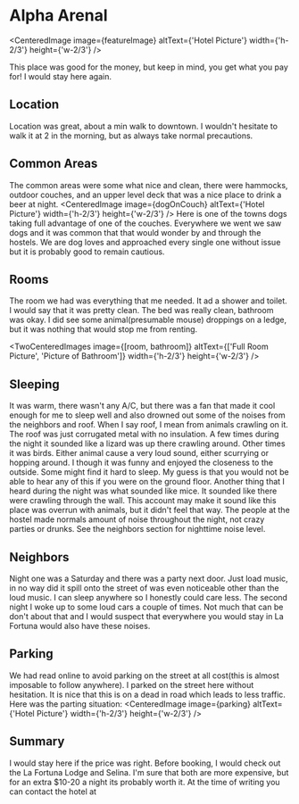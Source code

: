 

# Alpha Arenal

<CenteredImage image={featureImage} altText={'Hotel Picture'} width={'h-2/3'} height={'w-2/3'} />

This place was good for the money, but keep in mind, you get what you pay for! I would stay here again.

## Location
Location was great, about a min walk to downtown. I wouldn't hesitate to walk it at 2 in the morning, but as always take normal precautions.

## Common Areas
The common areas were some what nice and clean, there were hammocks, outdoor couches, and an upper level deck that was a nice place to drink a beer at night.
<CenteredImage image={dogOnCouch} altText={'Hotel Picture'} width={'h-2/3'} height={'w-2/3'} />
Here is one of the towns dogs taking full advantage of one of the couches. Everywhere we went we saw dogs and it was common that that would wonder by and through the hostels. We are dog loves and approached every single one without issue but it is probably good to remain cautious.

## Rooms
The room we had was everything that me needed. It ad a shower and toilet. I would say that it was pretty clean. The bed was really clean, bathroom was okay. I did see some animal(presumable mouse) droppings on a ledge, but it was nothing that would stop me from renting. 

<TwoCenteredImages image={[room, bathroom]} altText={['Full Room Picture', 'Picture of Bathroom']} width={'h-2/3'} height={'w-2/3'} />

## Sleeping
It was warm, there wasn't any A/C, but there was a fan that made it cool enough for me to sleep well and also drowned out some of the noises from the neighbors and roof. When I say roof, I mean from animals crawling on it. The roof was just corrugated metal with no insulation. A few times during the night it sounded like a lizard was up there crawling around. Other times it was birds. Either animal cause a very loud sound, either scurrying or hopping around. I though it was funny and enjoyed the closeness to the outside. Some might find it hard to sleep. My guess is that you would not be able to hear any of this if you were on the ground floor. Another thing that I heard during the night was what sounded like mice. It sounded like there were crawling through the wall. This account may make it sound like this place was overrun with animals, but it didn't feel that way. The people at the hostel made normals amount of noise throughout the night, not crazy parties or drunks. See the neighbors section for nighttime noise level.

## Neighbors
Night one was a Saturday and there was a party next door. Just load music, in no way did it spill onto the street of was even noticeable other than the loud music. I can sleep anywhere so I honestly could care less. The second night I woke up to some loud cars a couple of times. Not much that can be don't about that and I would suspect that everywhere you would stay in La Fortuna would also have these noises.

## Parking
We had read online to avoid parking on the street at all cost(this is almost imposable to follow anywhere). I parked on the street here without hesitation. It is nice that this is on a dead in road which leads to less traffic. Here was the parting situation:
<CenteredImage image={parking} altText={'Hotel Picture'} width={'h-2/3'} height={'w-2/3'} />

## Summary
I would stay here if the price was right. Before booking, I would check out the La Fortuna Lodge and Selina. I'm sure that both are more expensive, but for an extra $10-20 a night its probably worth it. At the time of writing you can contact the hotel at 

<Footer 
    phone='+(506)6109-8651' 
    address='Alajuela Province, La Fortuna, 21007, Costa Rica' 
    galleryUrl='/photo-gallery/alpha-arenal' 
    googleMapsLink='https://maps.app.goo.gl/42WRM9apGfwep2sMA'
/>
